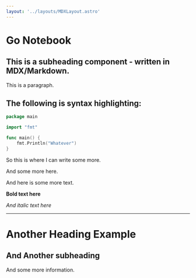 ```yaml
---
layout: '../layouts/MDXLayout.astro'
---
```



# Go Notebook

## This is a subheading component - written in MDX/Markdown.

This is a paragraph.

## The following is syntax highlighting:

```go:src/main.go
package main

import "fmt"

func main() {
	fmt.Println("Whatever")
}
```

So this is where I can write some more.

And some more here.

And here is some more text.

**Bold text here**

_And italic text here_

---

# Another Heading Example

## And Another subheading

And some more information.
